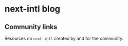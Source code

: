 
# next-intl blog

<div className="flex flex-col gap-4 py-8">
  <CommunityLink
    href="/blog/next-intl-3-0"
    title="next-intl 3.0"
    date="Sep 28, 2023"
    author="By Jan Amann"
  />
  <CommunityLink
    href="/blog/translations-outside-of-react-components"
    title="How (not) to use translations outside of React components"
    date="Apr 21, 2023"
    author="By Jan Amann"
  />
</div>

## Community links

Resources on `next-intl` created by and for the community.

<div className="flex flex-col gap-4 py-8">
  <CommunityLink
    href="https://www.youtube.com/watch?v=pKolfZFW3gs"
    title="Next.js 13 App Directory & i18n - Full Tutorial"
    date="May 22, 2023"
    author="By Tuomo Kankaanpää"
    target="_blank"
    type="video"
  />
  <CommunityLink
    href="https://www.smashingmagazine.com/2023/03/internationalization-nextjs-13-react-server-components/"
    title="Internationalization in Next.js 13 with React Server Components"
    date="Mar 16, 2023"
    author="By Jan Amann for Smashing Magazine"
    target="_blank"
    type="article"
  />
  <CommunityLink
    href="https://noahflk.com/blog/multilang-next-app"
    title="Adding internationalization to a Next.js app"
    date="Nov 22, 2022"
    author="By @noahflk"
    target="_blank"
    type="article"
  />
  <CommunityLink
    href="https://buttercms.com/blog/nextjs-localization/"
    title="Next.js Localization: How to Build a Multilingual Website with next-intl"
    date="Nov 4, 2021"
    author="By Nirmalya Ghosh for ButterCMS"
    target="_blank"
    type="article"
  />
  <CommunityLink
    href="https://www.thisdot.co/blog/next-js-adding-localization-with-next-intl"
    title="Next.js: Adding Localization with next-intl"
    date="Jul 28, 2021"
    author="By Morgan Worrell for This Dot Labs"
    target="_blank"
    type="article"
  />
  <CommunityLink
    href="https://www.youtube.com/watch?v=uDXyk1ZgLK0"
    title="Internationalization (i18n) in NextJS apps using next-intl"
    date="Jun 28, 2021"
    author="By Dillion Megida"
    target="_blank"
    type="video"
  />
</div>
